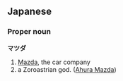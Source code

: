 ==Japanese==
===Proper noun===
'''マツダ'''

# [[Mazda]], the car company
# a Zoroastrian god. ([[Ahura Mazda]])